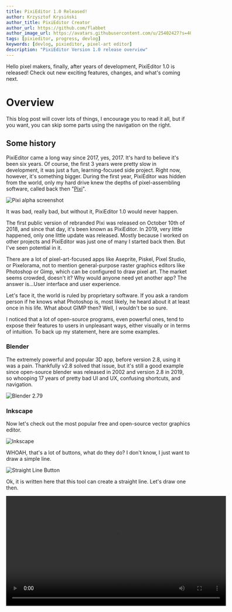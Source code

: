 ```yaml
---
title: PixiEditor 1.0 Released!
author: Krzysztof Krysiński
author_title: PixiEditor Creator
author_url: https://github.com/flabbet
author_image_url: https://avatars.githubusercontent.com/u/25402427?s=400&v=4
tags: [pixieditor, progress, devlog]
keywords: [devlog, pixieditor, pixel-art editor]
description: "PixiEditor Version 1.0 release overview"
---
```




Hello pixel makers, finally, after years of development, PixiEditor 1.0 is released! Check out new exciting features, changes, and what's coming next.

<!--truncate-->

# Overview

This blog post will cover lots of things, I encourage you to read it all, but if you want, you can skip some parts using the navigation on the right.

## Some history

PixiEditor came a long way since 2017, yes, 2017. It's hard to believe it's been six years. Of course, the first 3 years were pretty slow in development, it was just a fun, learning-focused side project. Right now, however, it's something bigger. During the first year, PixiEditor was hidden from the world, only my hard drive knew the depths of pixel-assembling software, called back then "[Pixi](https://github.com/flabbet/Pixi)". 

![Pixi alpha screenshot](/img/blog-posts/1.0/alpha-screenshot.png)

It was bad, really bad, but without it, PixiEditor 1.0 would never happen.

The first public version of rebranded Pixi was released on October 10th of 2018, and since that day, it's been known as PixiEditor. In 2019, very little happened, only one little update was released. Mostly because I worked on other projects and PixiEditor was just one of many I started back then. But I've seen potential in it.

There are a lot of pixel-art-focused apps like Aseprite, Piskel, Pixel Studio, or Pixelorama, not to mention general-purpose raster graphics editors like Photoshop or Gimp, which can be configured to draw pixel art. The market seems crowded, doesn't it? Why would anyone need yet another app? The answer is...User interface and user experience.

Let's face it, the world is ruled by proprietary software. If you ask a random person if he knows what Photoshop is, most likely, he heard about it at least once in his life. What about GIMP then? Well, I wouldn't be so sure.

I noticed that a lot of open-source programs, even powerful ones, tend to expose their features to users in unpleasant ways, either visually or in terms of intuition. To back up my statement, here are some examples.

### Blender

The extremely powerful and popular 3D app, before version 2.8, using it was a pain. Thankfully v2.8 solved that issue, but it's still a good example since open-source blender was released in 2002 and version 2.8 in 2019, so whooping 17 years of pretty bad UI and UX, confusing shortcuts, and navigation.

![Blender 2.79](/img/blog-posts/1.0/blender-2.79.png)

### Inkscape

Now let's check out the most popular free and open-source vector graphics editor.

![Inkscape](/img/blog-posts/1.0/inkscape.png)

WHOAH, that's a lot of buttons, what do they do? I don't know, I just want to draw a simple line.

![Straight Line Button](/img/blog-posts/1.0/StraightLine.png)

Ok, it is written here that this tool can create a straight line. Let's draw one then.

<video src="/img/blog-posts/1.0/where-is-my-line.mp4" controls width="600"/>

Uh oh, where is my line? Even dragging the box around requires surgical precision. 

After 10 minutes of trying to find the answer in the official manual, online forums, and by clicking things in the app I finally found that you have to hold Shift and click on color to set stroke color.

![stroke-color](/img/blog-posts/1.0/stroke-color.png)

Not very intuitive for a beginner, right? After even more time, I found the fill and stroke menu, which exposes all the options the way it should've in the first place. Why it doesn't show automatically?
Why top bar doesn't have a button to toggle it? 

I don't know.


All of the mentioned programs are fantastic and used by many users and I totally get why, some of them are my apps of choice too.
But I think, that the world needs free alternatives to paid programs, which look good, feel good, and most importantly, are easy to use. And that's our goal.

All great, but what about pixel-art-focused programs that are already on the market? 

Well, one true king at the moment, is Aseprite. Which is paid. Their pixelated UI style doesn't 
click for me, but it's a rather subjective matter. The thing is, people who are used to 
Photoshop, probably need to learn Aseprite UI and shortcuts for a while, since the layout is a bit different.

We tried solving this by mimicking Photoshop's layout, people are used to it, and finding stuff should be easy. Of course, PixiEditor has its own distinctive style, features, and QoL elements.

But let's check what's really inside PixiEditor 1.0.

# What's new

We've listed some of the new stuff in [previous devlog](/blog/2022/07/04/devlog2), however, I'll describe them here too.

## Palette system with Lospec integration

Dedicated system for managing color palettes, which allows to easily access to colors with shortcuts
1,2,3 etc. The system consists of a palette browser which is like a database for your palettes, you can quickly
access them, mark them as favorites, delete, rename them, etc. 

![Browser-screenshot](/img/blog-posts/devlog2/Palette-Browser.png)

One of the most interesting things it has is the [Lospec Palette List](https://lospec.com/palette-list) integration. What does it mean?

Lospec is the most popular pixel-art site with a great palette database, PixiEditor 1.0 supports their palette protocol, which allows importing palettes from their website with just one click.

<video src="/img/blog-posts/1.0/Palette browser.mp4" controls width="700"/>

## Symmetry

Achieving geometrical perfection takes time. But those 2 funky lines can help you with that.

It's like having 4 hands drawing simultaneously.

<video src="/img/blog-posts/1.0/Symmetry.mp4" controls width="700"/>

## New selection transformation

Selection now allows scaling, rotating, skewing and transforming perspective (with pivot!).

<video src="/img/blog-posts/1.0/Selection.mp4" controls width="700"/>

## Lasso tool

[Yee-haw!](#new-selection-transformation)

## Command Search and editable shortcuts

The whole codebase in PixiEditor 1.0 was rewritten from the ground up. And thanks to that, we've built
quite a robust command system, which allows you to easily search for stuff and rebind shortcuts.

<video src="/img/blog-posts/1.0/CommandManager.mp4" controls width="700"/>

Not only you can use it to find actions, but also to parse colors!

## Layer Masks

Do you know those funny things that women put on their faces? Yeah, now imagine a woman's face is a layer.
Got it? Good. The whole face is visible. Now if you create a mask (or put it on the face) you can't see 
the face at all. Now when you draw on the mask, you are removing parts of it from the woman's face,
so you can see facial parts underneath. That's how layer masks work.

Below is a video example, except there is no woman and I'm masking the avocado.

<video src="/img/blog-posts/1.0/Masks.mp4" controls width="700"/>

## Clip layers

Layers are now clipable, which means you can use one layer as a mask for the other. 
Let's say you have a layer with a weapon, and you want to draw on top of it some patterns. Instead
of drawing on the same layer, you can now create a new layer, clip it to the weapon layer, and without a lot
of precision, draw on top of it.

<video src="/img/blog-posts/1.0/ClipToBelow.mp4" controls width="700"/>

## Lock layer alpha

It's like a clip to other layers, but it allows clipping to itself. In other words,
if you toggle lock alpha, you won't be able to draw on transparent pixels on this layer.

<video src="/img/blog-posts/1.0/LockAlpha.mp4" controls width="700"/>

## Blend modes

Blend modes define how colors from different layers mix together. PixiEditor 1.0 allows you to
change the blend mode of each layer. Simple as that.

<video src="/img/blog-posts/1.0/BlendModes.mp4" controls width="700"/>

## Other stuff

There are way more things that I didn't mention, but listing all of them would take 
way too much space and time. You can check detailed changelog [here] (<-put link) or ultra-detailed changelog [here](https://github.com/PixiEditor/PixiEditor/compare/0.1.8.0...1.0.0.0)

# What's next?

PixiEditor doesn't end on 1.0, we have a lot of plans for the future. Hopefully, 
they see the light of day. Here is a brief list of things that we want to implement.

## V1.1

For 1.1 we want to add localization support starting with 4 languages out of the box 
(English, Polish, German, and Russian) and launch community translations for more.


## V2

For 2.0 we plan to port PixiEditor to the new framework, AvaloniaUI, which
will allow us to run PixiEditor on platforms like Linux, macOS, and maybe the web.
This is an ambitious goal because it means we have to rebuild the whole UI from the scratch,
but it's worth the effort. 

We don't have concrete plans for other features yet, but there will be something for sure! We thought about tile drawing, custom brushes,
FX, but we're not yet sure. Feel free to join us on [Discord](https://discord.gg/qSRMYmq) and talk about it with us!

## V3

Version 3.0 is exciting because it'll bring animation creation tools. It's one of the 
most requested feature by our community and we want to do it well.

It's a far future, but we can't wait to show it to the world.

# Steam release

We are widening our distribution line, along with Microsoft Store, itch.io, and our website,
we've launched PixiEditor on Steam! Of course for free. You can now easily track hours
spent in PixiEditor.

<iframe src="https://store.steampowered.com/widget/2218560/" frameborder="0" style={{border: 0}} width="646" height="190"></iframe>

# Tutorials

We are working on creating tutorials on how to use PixiEditor, check out our [YouTube Channel](https://www.youtube.com/@PixiEditor)
for more info!

# Contributors

I'm extremely grateful to all people who made PixiEditor 1.0 possible. Huge shoutout to [Equbuxu](https://github.com/Equbuxu),
who was responsible for the whole rework of architecture, without him, this release wouldn't be as big as it is.

Of course, as always, huge thanks to [PixiCPU](https://github.com/CPKreuz) for bringing a lot of great features.

To all dev-testers, artists, and external contributors, Thank you. Your support is invaluable
and you are awesome.

# Go draw some pixel art!

The only thing that was left to say is, good luck and have fun drawing!

We hope you'll like it, if you do, please consider a [donation](https://opencollective.com/pixieditor), we are an open-source
an organization that makes all of this for free, your support can help us grow and make 
even more great stuff faster. Perhaps one day, we'll be able to work full-time on 
PixiEditor. Also, we'd be grateful if you left a review on Steam or Microsoft Store,
it means a lot to us and we hear your feedback.

<a href="https://opencollective.com/pixieditor/donate" target="_blank">
                        <img src="https://opencollective.com/pixieditor/donate/button@2x.png?color=blue" style={{width: 300}}/>
                    </a>